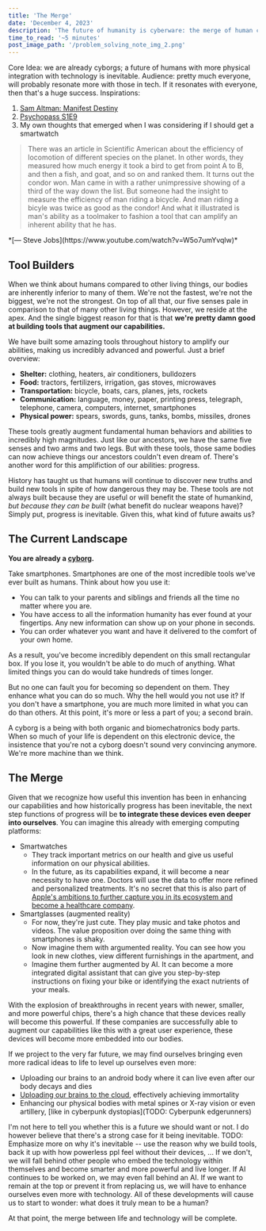 ```yaml
---
title: 'The Merge'
date: 'December 4, 2023'
description: 'The future of humanity is cyberware: the merge of human consciousness with computer hardware.'
time_to_read: '~5 minutes'
post_image_path: '/problem_solving_note_img_2.png'
---
```


Core Idea: we are already cyborgs; a future of humans with more physical integration with technology is inevitable.
Audience: pretty much everyone, will probably resonate more with those in tech. If it resonates with everyone, then that's a huge success.
Inspirations:
1. [Sam Altman: Manifest Destiny](https://archive.ph/3FLF8)
2. [Psychopass S1E9](https://animesuge.to/anime/psycho-pass-mpp/ep-9)
3. My own thoughts that emerged when I was considering if I should get a smartwatch

> There was an article in Scientific American about the efficiency of locomotion of different species on the planet.
In other words, they measured how much energy it took a bird to get from point A to B, and then a fish, and goat, and so on and ranked them.
It turns out the condor won. Man came in with a rather unimpressive showing of a third of the way down the list.
But someone had the insight to measure the efficiency of man riding a bicycle.
And man riding a bicyle was twice as good as the condor! And what it illustrated is man's ability as a toolmaker to fashion a tool that can amplify an inherent ability that he has.
<div className="text-right font-bold mt-0">
  *[— Steve Jobs](https://www.youtube.com/watch?v=W5o7umYvqlw)*
</div>

## Tool Builders

When we think about humans compared to other living things, our bodies are inherently inferior to many of them.
We're not the fastest, we're not the biggest, we're not the strongest. On top of all that, our five senses pale in comparison to that of many other living things.
However, we reside at the apex. And the single biggest reason for that is that **we're pretty damn good at building tools that augment our capabilities.**

We have built some amazing tools throughout history to amplify our abilities, making us incredibly advanced and powerful. Just a brief overview:
  * **Shelter:** clothing, heaters, air conditioners, bulldozers
  * **Food:** tractors, fertilizers, irrigation, gas stoves, microwaves
  * **Transportation:** bicycle, boats, cars, planes, jets, rockets
  * **Communication:** language, money, paper, printing press, telegraph, telephone, camera, computers, internet, smartphones
  * **Physical power:** spears, swords, guns, tanks, bombs, missiles, drones

These tools greatly augment fundamental human behaviors and abilities to incredibly high magnitudes.
Just like our ancestors, we have the same five senses and two arms and two legs.
But with these tools, those same bodies can now achieve things our ancestors couldn't even dream of.
There's another word for this amplifiction of our abilities: progress.

History has taught us that humans will continue to discover new truths and build new tools in spite of how dangerous they may be.
These tools are not always built because they are useful or will benefit the state of humankind, *but because they can be built* (what benefit do nuclear weapons have)?
Simply put, progress is inevitable. Given this, what kind of future awaits us?

## The Current Landscape

**You are already a [cyborg](https://en.wikipedia.org/wiki/Cyborg).**

Take smartphones. Smartphones are one of the most incredible tools we've ever built as humans. Think about how you use it:
* You can talk to your parents and siblings and friends all the time no matter where you are.
* You have access to all the information humanity has ever found at your fingertips. Any new information can show up on your phone in seconds.
* You can order whatever you want and have it delivered to the comfort of your own home.

As a result, you've become incredibly dependent on this small rectangular box.
If you lose it, you wouldn't be able to do much of anything. What limited things you can do would take hundreds of times longer.

But no one can fault you for becoming so dependent on them. They enhance what you can do so much. Why the hell would you not use it?
If you don't have a smartphone, you are much more limited in what you can do than others.
At this point, it's more or less a part of you; a second brain.

A cyborg is a being with both organic and biomechatronics body parts.
When so much of your life is dependent on this electronic device, the insistence that you're not a cyborg doesn't sound very convincing anymore.
We're more machine than we think.

## The Merge

Given that we recognize how useful this invention has been in enhancing our capabilities and how historically progress has been inevitable,
the next step functions of progress will be **to integrate these devices even deeper into ourselves**.
You can imagine this already with emerging computing platforms:
* Smartwatches
  * They track important metrics on our health and give us useful information on our physical abilities.
  * In the future, as its capabilities expand, it will become a near necessity to have one. Doctors will use the data to offer more refined and personalized treatments.
  It's no secret that this is also part of [Apple's ambitions to further capture you in its ecosystem and become a healthcare company](https://archive.ph/JOmTG).
* Smartglasses (augmented reality)
  * For now, they're just cute. They play music and take photos and videos. The value proposition over doing the same thing with smartphones is shaky.
  * Now imagine them with argumented reality. You can see how you look in new clothes, view different furnishings in the apartment, and
  * Imagine them further augmented by AI. It can become a more integrated digital assistant that can give you step-by-step instructions on fixing your bike or identifying the exact nutrients of your meals.

With the explosion of breakthroughs in recent years with newer, smaller, and more powerful chips, there's a high chance that these devices really will become this powerful.
If these companies are successfully able to augment our capabilities like this with a great user experience, these devices will become more embedded into our bodies.

If we project to the very far future, we may find ourselves bringing even more radical ideas to life to level up ourselves even more:
* Uploading our brains to an android body where it can live even after our body decays and dies
* [Uploading our brains to the cloud](https://en.wikipedia.org/wiki/Pantheon_(TV_series)), effectively achieving immortality
* Enhancing our physical bodies with metal spines or X-ray vision or even artillery, [like in cyberpunk dystopias](TODO: Cyberpunk edgerunners)

I'm not here to tell you whether this is a future we should want or not. I do however believe that there's a strong case for it being inevitable.
TODO: Emphasize more on why it's inevitable -- use the reason why we build tools, back it up with how powerless ppl feel without their devices, ...
If we don't, we will fall behind other people who embed the technology within themselves and become smarter and more powerful and live longer.
If AI continues to be worked on, we may even fall behind an AI. If we want to remain at the top or prevent it from replacing us, we will have to enhance ourselves even more with technology.
All of these developments will cause us to start to wonder: what does it truly mean to be a human?

At that point, the merge between life and technology will be complete.
